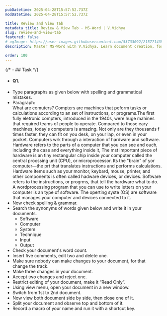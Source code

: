 ```yaml
---
pubDatetime: 2025-04-28T15:57:52.737Z
modDatetime: 2025-04-28T15:57:52.737Z

title: Review and View Tab
metadata_title: Review & View Tab - MS-Word | V.Vidhya
slug: review-and-view-tab
featured: false
# ogImage: https://user-images.githubusercontent.com/53733092/215771435-25408246-2309-4f8b-a781-1f3d93bdf0ec.png
description: Master MS-Word with V.Vidhya. Learn document creation, formatting, mail merge and other professional skills with real-world applications.

order: 100
---
```


{/* - ## Task */}

- #### Q1.

<ul class="list-[circle]">
    <li>
        Type paragraphs as given below with spelling and grammatical mistakes.
    </li>
    <li>
        <span class="font-bold">Paragraph:</span><br />
        What are  comuters?
        Compters are machines that peform tasks or calculations according to an set of instructions, or programs.The first fully eletronic compters, 
        introduced in the 1940s, were huge mahines that required teams of people to operate. Compared to those eary machines, today's computers is 
        amazing. Not only are they thousands f times faster, they can fit on you desk, on your lap, or even in your pocket.
        Computers wrk through a interaction of hardware and software. Hardware refers to the parts of a computer that you can see and ouch, including 
        the case and everything inside it, The mst important piece of hardware is an tiny rectangular chip inside your computer called the central 
        procssing unit (CPU), or microprocessor. Its the "brain" of yor computer—the prt that translates instructions and performs calculations. Hardware 
        items such as your monitor, keybard, mouse, printer, and other components is  often called hadware devices, or devices.
        Software refers to the instructions, or progrms, that tell the hardware what to do. A wordprocessing program that you can use to write letters on 
        your computer is an type of software. The operting syste (OS) are software that manages your computer and   devices connected to it.
    </li>
    <li>Now check spelling & grammar.</li>
    <li>
        Search the synonyms of words given below and write it in your documents.
        <ul class="list-[circle]">
            <li>Software</li>
            <li>Computer</li>
            <li>System</li>
            <li>Technique</li>
            <li>Input</li>
            <li>Output</li>
        </ul>
    </li>
    <li>Check your document's word count.</li>
    <li>Insert five comments, edit two and delete one.</li>
    <li>Make sure nobody can make changes to your document, for that change the track.</li>
    <li>Make three changes in your document.</li>
    <li>Accept two changes and reject one.</li>
    <li>Restrict editing of your document, make it “Read Only”.</li>
    <li>Using view menu, open your document in a new window.</li>
    <li>Switch from 1st to 2nd document.</li>
    <li>Now view both document side by side, then close one of it.</li>
    <li>Split your document and observe top and bottom of it.</li>
    <li>Record a macro of your name and run it with a shortcut key.</li>
</ul>